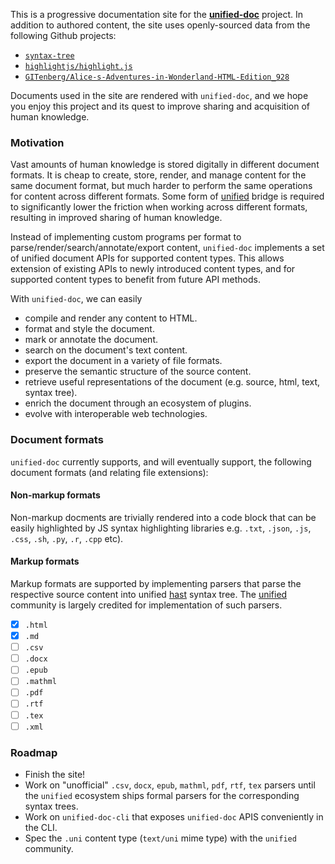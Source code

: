 This is a progressive documentation site for the [**unified-doc**][unified-doc] project.  In addition to authored content, the site uses openly-sourced data from the following Github projects:
- [`syntax-tree`][syntax-tree]
- [`highlightjs/highlight.js`][highlightjs]
- [`GITenberg/Alice-s-Adventures-in-Wonderland-HTML-Edition_928`][gitenberg]

Documents used in the site are rendered with `unified-doc`, and we hope you enjoy this project and its quest to improve sharing and acquisition of human knowledge.

### Motivation

Vast amounts of human knowledge is stored digitally in different document formats.  It is cheap to create, store, render, and manage content for the same document format, but much harder to perform the same operations for content across different formats.  Some form of [unified][unified] bridge is required to significantly lower the friction when working across different formats, resulting in improved sharing of human knowledge.

Instead of implementing custom programs per format to parse/render/search/annotate/export content, `unified-doc` implements a set of unified document APIs for supported content types.  This allows extension of existing APIs to newly introduced content types, and for supported content types to benefit from future API methods.

With `unified-doc`, we can easily
- compile and render any content to HTML.
- format and style the document.
- mark or annotate the document.
- search on the document's text content.
- export the document in a variety of file formats.
- preserve the semantic structure of the source content.
- retrieve useful representations of the document (e.g. source, html, text, syntax tree).
- enrich the document through an ecosystem of plugins.
- evolve with interoperable web technologies.

### Document formats

`unified-doc` currently supports, and will eventually support, the following document formats (and relating file extensions):

#### Non-markup formats
Non-markup docments are trivially rendered into a code block that can be easily highlighted by JS syntax highlighting libraries e.g. `.txt`, `.json`, `.js`, `.css`, `.sh`, `.py`, `.r`, `.cpp` etc).

#### Markup formats
Markup formats are supported by implementing parsers that parse the respective source content into unified [hast][] syntax tree.  The [unified][] community is largely credited for implementation of such parsers.
- [x] `.html`
- [x] `.md`
- [ ] `.csv`
- [ ] `.docx`
- [ ] `.epub`
- [ ] `.mathml`
- [ ] `.pdf`
- [ ] `.rtf`
- [ ] `.tex`
- [ ] `.xml`

### Roadmap
- Finish the site!
- Work on "unofficial" `.csv`, `docx`, `epub`, `mathml`, `pdf`, `rtf`, `tex` parsers until the `unified` ecosystem ships formal parsers for the corresponding syntax trees.
- Work on `unified-doc-cli` that exposes `unified-doc` APIS conveniently in the CLI.
- Spec the `.uni` content type (`text/uni` mime type) with the `unified` community.

<!-- Definitions -->
[gitenberg]: https://github.com/GITenberg/Alice-s-Adventures-in-Wonderland-HTML-Edition_928
[hast]: https://github.com/syntax-tree/hast
[highlightjs]: https://github.com/highlightjs/highlight.js
[syntax-tree]: https://github.com/syntax-tree
[unified]: https://github.com/unifiedjs
[unified-doc]: https://github.com/unified-doc/unified-doc
